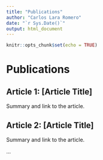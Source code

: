```yaml
---
title: "Publications"
author: "Carlos Lara Romero"
date: "`r Sys.Date()`"
output: html_document
---
```


```r
knitr::opts_chunk$set(echo = TRUE)
```

# Publications

## Article 1: [Article Title]
Summary and link to the article.

## Article 2: [Article Title]
Summary and link to the article.

...

